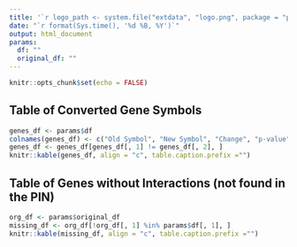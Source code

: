 ```yaml
---
title: '`r logo_path <- system.file("extdata", "logo.png", package = "pathfindR"); knitr::opts_chunk$set(out.width="15%"); knitr::include_graphics(logo_path)` pathfindR - Converted Genes and Genes without Interactions' 
date: "`r format(Sys.time(), '%d %B, %Y')`"
output: html_document
params:
  df: ""
  original_df: ""
---
```


```r
knitr::opts_chunk$set(echo = FALSE)
```

## Table of Converted Gene Symbols
```r
genes_df <- params$df
colnames(genes_df) <- c("Old Symbol", "New Symbol", "Change", "p-value")
genes_df <- genes_df[genes_df[, 1] != genes_df[, 2], ]
knitr::kable(genes_df, align = "c", table.caption.prefix ="")
```

## Table of Genes without Interactions (not found in the PIN)
```r
org_df <- params$original_df
missing_df <- org_df[!org_df[, 1] %in% params$df[, 1], ]
knitr::kable(missing_df, align = "c", table.caption.prefix ="")
```
